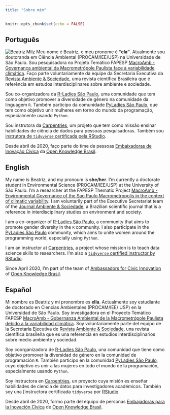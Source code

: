 ```yaml
---
title: "Sobre mim"
---
```


```r
knitr::opts_chunk$set(echo = FALSE)
```



## Português

<img src="img/bea.jpg" alt="Beatriz Milz" class = "avatar"> Meu nome é Beatriz, e meu pronome é **"ela"**. Atualmente sou doutoranda em Ciência Ambiental (PROCAM/IEE/USP) na Universidade de São Paulo. Sou pesquisadora no Projeto Temático FAPESP [MacroAmb - Governança ambiental da Macrometrópole Paulista face à variabilidade climática](https://bv.fapesp.br/pt/auxilios/97000/governanca-ambiental-da-macrometropole-paulista-face-a-variabilidade-climatica/). Faço parte voluntariamente da equipe da Secretaria Executiva da [Revista Ambiente & Sociedade](http://www.scielo.br/scielo.php?script=sci_serial&pid=1414-753X&lng=pt&nrm=iso), uma revista científica Brasileira que é referência em estudos interdisciplinares sobre ambiente e sociedade.

Sou co-organizadora da [R-Ladies São Paulo](https://www.meetup.com/R-Ladies-Sao-Paulo/), uma comunidade que tem como objetivo promover a diversidade de gênero na comunidade da linguagem `R`. Também participo da comunidade [PyLadies São Paulo](https://www.sympla.com.br/pyladiessp), que tem como objetivo unir mulheres em torno do mundo da programação, especialmente usando `Python`. 

Sou instrutora da [Carpentries](https://carpentries.org/instructors/), um projeto que tem como missão ensinar habilidades de ciência de dados para pessoas pesquisadoras. Também sou [instrutora de `tidyverse` certificada pela RStudio](https://education.rstudio.com/trainers/people/milz+beatriz/).

Desde abril de 2020, faço parte do time de pessoas [Embaixadoras de Inovação Cívica](https://embaixadoras.ok.org.br/) da [Open Knowledge Brasil](https://br.okfn.org/).

## English

My name is Beatriz, and my pronoum is **she/her**. I'm currently a doctorate student in Environmental Science (PROCAM/IEE/USP) at the University of São Paulo.  I'm a researcher at the FAPESP Thematic Project [MacroAmb - Environmental Governance of the Sao Paulo Macrometropolis in the context of climatic variability](https://bv.fapesp.br/en/auxilios/97000/environmental-governance-of-macrometropolis-paulista-in-face-of-climate-variability/).  I am voluntarily part of the Executive Secretariat team of the [Journal Ambiente & Sociedade](http://www.scielo.br/scielo.php?script=sci_serial&pid=1414-753X&lng=en&nrm=iso), a Brazilian scientific journal that is a reference in interdisciplinary studies on environment and society.

I am a co-organizer of [R-Ladies São Paulo](https://www.meetup.com/R-Ladies-Sao-Paulo/), a community that aims to promote gender diversity in the `R` community. I also participate in the [PyLadies São Paulo](https://www.sympla.com.br/pyladiessp) community, which aims to unite women around the programming world, especially using `Python`. 

I am an instructor at [Carpentries](https://carpentries.org/instructors/), a project whose mission is to teach data science skills to researchers. I'm also a [`tidyverse` certified instructor by RStudio](https://education.rstudio.com/trainers/people/milz+beatriz/).
 
Since April 2020, I'm part of the team of [Ambassadors for Civic Innovation](https://embaixadoras.ok.org.br/) of [Open Knowledge Brasil](https://br.okfn.org/).


## Español

Mi nombre es Beatriz y mi pronombre es **ella**. Actualmente soy estudiante de doctorado en Ciencias Ambientales (PROCAM/IEE/ USP) en la Universidad de São Paulo. Soy investigadora en el Proyecto Temático FAPESP [MacroAmb - Gobernanza Ambiental de la Macrometrópole Paulista debido a la variabilidad climática](https://bv.fapesp.br/pt/auxilios/97000/governanca-ambiental-da-macrometropole-paulista-face-a-variabilidade-climatica/). Soy voluntariamente parte del equipo de la Secretaría Ejecutiva de [Revista Ambiente & Sociedade](http://www.scielo.br/revistas/asoc/iaboutj.htm), una revista científica brasileña que es una referencia en estudios interdisciplinarios sobre medio ambiente y sociedad.

Soy coorganizadora de [R-Ladies São Paulo](https://www.meetup.com/R-Ladies-Sao-Paulo/), una comunidad que tiene como objetivo promover la diversidad de género en la comunidad de programación `R`. También participo en la comunidad [PyLadies São Paulo](https://www.sympla.com.br/pyladiessp), cuyo objetivo es unir a las mujeres en todo el mundo de la programación, especialmente usando `Python`.

Soy instructora en [Carpentries](https://carpentries.org/instructors/), un proyecto cuya misión es enseñar habilidades de ciencia de datos para investigadores académicos. También soy una [instructora certificada `tidyverse` por [RStudio](https://education.rstudio.com/trainers/people/milz+beatriz/).

Desde abril de 2020, formo parte del equipo de personas [Embajadoras para la Inovación Cívica](https://embaixadoras.ok.org.br/) de [Open Knowledge Brasil](https://br.okfn.org/).
